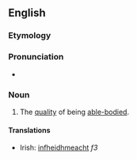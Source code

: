 ==English==

===Etymology===
{{suffix|en|able-bodied|ness}}

===Pronunciation===
* {{a|US}} {{IPA|/ˈei.bl̩ˌbɑ.did.nəs/|lang=en}}

===Noun===
{{en-noun|-}}

# The [[quality]] of being [[able-bodied]].

====Translations====
{{trans-top|the quality of being able-bodied}}
* Irish: [[infheidhmeacht]] ''f3''
{{trans-mid}}
{{trans-bottom}}